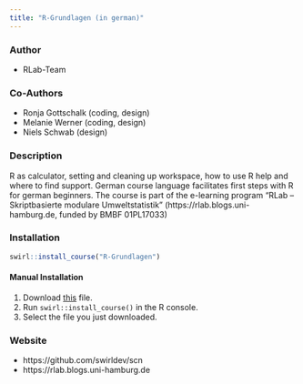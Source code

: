 ```yaml
---
title: "R-Grundlagen (in german)"
---
```


### Author

- RLab-Team

### Co-Authors

- Ronja Gottschalk (coding, design)
- Melanie Werner (coding, design)
- Niels Schwab (design)

### Description

R as calculator, setting and cleaning up workspace, how to use R help and where to find support. German course language facilitates first steps with R for german beginners. The course is part of the e-learning program "RLab – Skriptbasierte modulare Umweltstatistik" (https://rlab.blogs.uni-hamburg.de, funded by BMBF 01PL17033)

### Installation

```r
swirl::install_course("R-Grundlagen")
```

#### Manual Installation

1. Download [this](http://swirlstats.com/scn/R-Grundlagen.swc) file.
2. Run `swirl::install_course()` in the R console.
3. Select the file you just downloaded.

### Website

- https://github.com/swirldev/scn
- https://rlab.blogs.uni-hamburg.de
